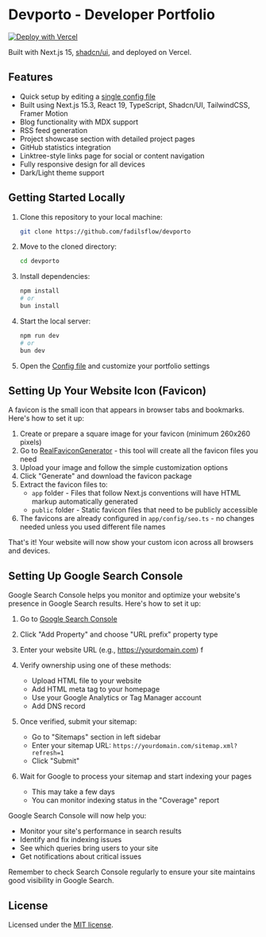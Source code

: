 # Devporto - Developer Portfolio
[![Deploy with Vercel](https://vercel.com/button)](https://vercel.com/new/clone?repository-url=https://github.com/fadilsflow/devporto)

Built with Next.js 15, [shadcn/ui](https://ui.shadcn.com/), and deployed on Vercel.

## Features

- Quick setup by editing a [single config file](https://github.com/fadilsflow/devporto/blob/main/app/data.ts)
- Built using Next.js 15.3, React 19, TypeScript, Shadcn/UI, TailwindCSS, Framer Motion
- Blog functionality with MDX support
- RSS feed generation
- Project showcase section with detailed project pages
- GitHub statistics integration
- Linktree-style links page for social or content navigation
- Fully responsive design for all devices
- Dark/Light theme support

## Getting Started Locally

1. Clone this repository to your local machine:

   ```bash
   git clone https://github.com/fadilsflow/devporto
   ```

2. Move to the cloned directory:

   ```bash
   cd devporto
   ```

3. Install dependencies:

   ```bash
   npm install
   # or
   bun install
   ```

4. Start the local server:

   ```bash
   npm run dev
   # or
   bun dev
   ```

5. Open the [Config file](https://github.com/fadilsflow/devporto/data.ts) and customize your portfolio settings


## Setting Up Your Website Icon (Favicon)

A favicon is the small icon that appears in browser tabs and bookmarks. Here's how to set it up:

1. Create or prepare a square image for your favicon (minimum 260x260 pixels)
2. Go to [RealFaviconGenerator](https://realfavicongenerator.net/favicon-generator/nextjs) - this tool will create all the favicon files you need
3. Upload your image and follow the simple customization options
4. Click "Generate" and download the favicon package
5. Extract the favicon files to:
   - `app` folder - Files that follow Next.js conventions will have HTML markup automatically generated
   - `public` folder - Static favicon files that need to be publicly accessible
6. The favicons are already configured in `app/config/seo.ts` - no changes needed unless you used different file names

That's it! Your website will now show your custom icon across all browsers and devices.


## Setting Up Google Search Console

Google Search Console helps you monitor and optimize your website's presence in Google Search results. Here's how to set it up:

1. Go to [Google Search Console](https://search.google.com/search-console)

2. Click "Add Property" and choose "URL prefix" property type

3. Enter your website URL (e.g., https://yourdomain.com)
f
4. Verify ownership using one of these methods:
   - Upload HTML file to your website
   - Add HTML meta tag to your homepage
   - Use your Google Analytics or Tag Manager account
   - Add DNS record

5. Once verified, submit your sitemap:
   - Go to "Sitemaps" section in left sidebar
   - Enter your sitemap URL: `https://yourdomain.com/sitemap.xml?refresh=1`
   - Click "Submit"

6. Wait for Google to process your sitemap and start indexing your pages
   - This may take a few days
   - You can monitor indexing status in the "Coverage" report

Google Search Console will now help you:
- Monitor your site's performance in search results
- Identify and fix indexing issues
- See which queries bring users to your site
- Get notifications about critical issues

Remember to check Search Console regularly to ensure your site maintains good visibility in Google Search.


## License

Licensed under the [MIT license](https://github.com/fadilsflow/devporto/blob/main/LICENSE).